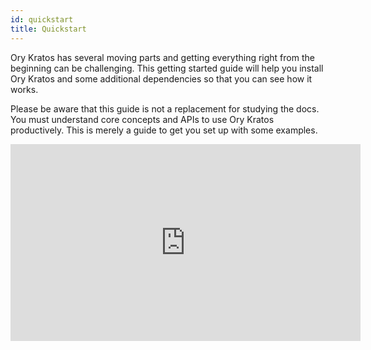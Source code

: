 ```yaml
---
id: quickstart
title: Quickstart
---
```



Ory Kratos has several moving parts and getting everything right from the
beginning can be challenging. This getting started guide will help you install
Ory Kratos and some additional dependencies so that you can see how it works.

Please be aware that this guide is not a replacement for studying the docs. You
must understand core concepts and APIs to use Ory Kratos productively. This is
merely a guide to get you set up with some examples.

<iframe
  width="560"
  height="315"
  src="https://www.youtube.com/embed/JhlIZ3aChXc"
  frameborder="0"
  allowfullscreen
/>

## Use Case: Application Login and Registration

This section gives you some context on what we want to achieve and what tools we
need for that. You will also learn about the network set up we picked for this
guide.

This quickstart guide operates on the assumption that we are writing a NodeJS
app called **SecureApp**. This app is using nothing fancy - some ExpressJS and a
bit of HTML Templating using Handlebars. We do want to use TypeScript, but only
because it's more readable - not because we're doing anything out of the
ordinary!

You could pick any technology here, of course. This works with Swift, ReactJS,
or Angular (client side) as well as with PHP, Ruby, Python, Java (server side) -
you name it! We picked NodeJS + TypeScript because we believe it is the easiest
to understand, and because JavaScript and NodeJS are universally understood and
easy to install.

We know that SecureApp will need to have some type of dashboard and that it
needs users. Therefore, we need:

- Login
- Logout
- Registration
- Profile management ("update first name", "update avatar", etc.)
- Credentials Management ("add a new recovery email", "change password", etc.)
- Account Recovery ("password reset")
- Email Verification
- Two Factor Authentication
- "Sign in with Google" and "Sign in with GitHub"

and of course:

- A dashboard that shows
  `Hello {{ traits.name.first }} {{ traits.name.last }}}!` which is only visible
  when the user is signed in.

## Setup

As you might already know, Ory Kratos is API-only; it does not have a UI or HTML
templating engine. We will implement all the user-facing UIs like "dashboard",
"login", and "registration" in our NodeJS SecureApp!

To ensure that no one can access the dashboard without prior authentication
(login), we can use a small piece of code (here ExpressJS) to do that:

<CodeFromRemote
  lang="js"
  link="https://github.com/ory/kratos-selfservice-ui-node/blob/master/src/middleware/simple.ts"
  src="https://raw.githubusercontent.com/ory/kratos-selfservice-ui-node/master/src/middleware/simple.ts"
/>

:::info

Ory Kratos is not just an API: it uses cookies, HTTP redirects, anti-CSRF tokens
and more so you don't have to.

:::

The SecureApp and Ory Kratos need to share cookies in order for anti-CSRF tokens
and login sessions to work. Because the quickstart runs on different ports on
`127.0.0.1` there is nothing we need to do to get this all working. In
environments where you have multiple sub-domains or reverse proxies, the set up
will be a bit more sophisticated. You can find more information about the
different set up possibilities in the
[Getting Cookies to Work on Multi-Domains Guide](guides/multi-domain-cookies.mdx).

Ory Kratos does not ship with an administrative user interface. You must
implement that yourself or choose the Ory Cloud offering (to be announced). In
this quickstart we will use Ory Kratos' CLI to interact with Ory Kratos' APIs.

The quickstart also comes with [MailSlurper](https://mailslurper.com), a mock
SMTP server the demo uses to show how email verification works.

### Clone Ory Kratos and Run it in Docker

To get this example working, you will need Git,
[Docker](https://docs.docker.com/get-docker/), and
[Docker Compose](https://docs.docker.com/compose/install/) installed on your
system. No other dependencies are required. Before you start, make sure that
Docker has enough disk space.

:::tip

This tutorial uses Docker-Compose volumes which have reported to run out of disk
space. Check the remaining disk space using `docker system df`. If the volumes
are above the 85% threshold,
[prune old Docker objects](https://docs.docker.com/config/pruning/) before you
start!

:::

:::tip

If you encounter build errors (e.g. network timeout), make sure that the network
is running correctly and run `make docker` again. If the problem persists, feel
free to [open an issue](https://github.com/ory/kratos/issues/new/choose).

:::

Let's clone Ory Kratos and run `docker-compose`:

```shell script
git clone https://github.com/ory/kratos.git
cd kratos
git checkout v0.7.3-alpha.1

docker-compose -f quickstart.yml -f quickstart-standalone.yml up --build --force-recreate
# If you have SELinux, run:
docker-compose -f quickstart.yml -f quickstart-selinux.yml -f quickstart-standalone.yml up --build --force-recreate
```

This might take a minute or two. Once the output slows down and logs indicate a
healthy system you're ready to roll! A healthy system will show something along
the lines of (the order of messages might be reversed):

```
kratos_1 | time="2020-01-20T14:52:13Z" level=info msg="Starting the admin httpd on: 0.0.0.0:4434"
kratos_1 | time="2020-01-20T14:52:13Z" level=info msg="Starting the public httpd on: 0.0.0.0:4433"
```

:::note

There are two important factors to get a fully functional system:

- You need to make sure that ports `4455`, `4433`, `4434`, and `4436`&nbsp;
  [are free](https://serverfault.com/questions/309052/check-if-port-is-open-or-closed-on-a-linux-server).
- Make sure to always use `127.0.0.1` as the hostname; never use `localhost`!
  This is important because browsers treat these two as separate domains and
  will therefore have issues with setting and using cookies correctly.

:::

You might notice that no database is being used in this example. Ory Kratos
supports SQLite, PostgreSQL, MySQL, and CockroachDB as database backends. For
the quickstart, we're mounting a persistent volume to store the SQLite database
in.

Future guides will explain how to set up a production system.

### Network Architecture

This demo makes use of several services:

1. [Ory Kratos](https://github.com/ory/kratos)
   - Public ("Browser") API (port 4433)
   - Admin API (port 4434) - This is only made public so we can test via the
     CLI.
2. [SecureApp](http://github.com/ory/kratos-selfservice-ui-node)
   - Public (port 4455) - an example application written in NodeJS that
     implements the login, registration, logout, dashboard, and other UIs.
3. [MailSlurper](https://github.com/mailslurper)
   - Public (port 4436) - a development SMTP server which Ory Kratos will use to
     send emails.

To better understand the application architecture, let's take a look at the
network configuration. This assumes that you have at least some understanding of
how Docker networks work:

<Mermaid
  chart={`
graph TD
subgraph hn[Host Network]
    B[Browser]
    B-->|Can access URLs via 127.0.0.1:4455|OKPHN
    B-->|Can access URLs via 127.0.0.1:4433|PAPI
    B-->|Can access UI via 127.0.0.1:4436|SMTPUI
    OKPHN([SecureApp exposed at :4455])
    SMTPUI([MailSlurper UI exposed at :4436])
    PAPI([Ory Kratos Public API exposed at :4433])
end
subgraph dn["Internal Docker Network (intranet)"]
    OKPHN-.->SA
    SMTPUI-.->SMTP
    PAPI-.->OK
    SA-->|Talks to and validates login sessions using|OK
    OK-->|Sends mail via|SMTP
    OK[Ory Kratos]
    SA["SecureApp (Ory Kratos SelfService UI Node Example)"]
    SMTP["SMTP Server (MailSlurper)"]
end
`}
/>

## Perform Registration, Login, and Logout

Enough theory, it's time to get this thing going! Let's start by trying to open
the dashboard - **go to
[127.0.0.1:4455/dashboard](http://127.0.0.1:4455/dashboard)**.

You should notice that you're ending up at the login endpoint instead of the
dashboard:

![Login screen of your secured app](images/quickstart/secureapp-login.png)

Looking at the network stack, you can see two redirects happening:

![Network trace of your secured app](images/quickstart/secureapp-login-ntrace.png)

Here's a play-by-play of what happened:

1. SecureApp used the Ory Kratos JavaScript language client to guard the
   `/dashboard` route. The Ory Kratos client checked the cookies from the
   request and saw you were not logged in.
2. The route guard redirected you from `/dashboard` to `/auth/login`. Ory
   Kratos' browser API requires a `<flow_id>` in order to log you in. It looked
   for this ID in the URL as a query parameter but couldn't find it.
3. `/auth/login` redirected you to
   `https://playground.projects.oryapis.com/api/kratos/public/self-service/login/browser`,
   which is one of Ory Kratos' APIs used for logging in browser-based
   applications.
4. Kratos handled `/self-service/login/browser` which created and persisted a
   new flow with `csrf_token`. Kratos would check no session exists, redirected
   the browser to `/auth/login?flow=<flow_id>`. If session exists already, the
   browser will be redirected to `urls.default_redirect_url` unless the query
   parameter `?refresh=true` was set.
5. SecureApp handled the `/auth/login` route, found the `<flow_id>` in the URL
   query parameter, and used it to make an HTTP request to
   `http://kratos:4434/self-service/login/flows?id=<flow_id>`. Notice the URI is
   `kratos:4434` because SecureApp is making a server-side HTTP request via
   Docker's private network to Ory Kratos' Admin API.
6. Ory Kratos responded with data which SecureApp used to render the HTML login
   form.

:::note

Your rendered login form should be a standard HTML `<form>`. AJAX requests will
not work!

:::

We can use `curl` to see what Ory Kratos responds with. Try visiting
`http://127.0.0.1:4455/auth/login`, copying the generated `<flow_id>`, and
making the request yourself:

```shell-session
$ # curl -s "http://127.0.0.1:4434/self-service/login/flows?id=07016811-917d-4788-bb9c-fc297897af6c" \
$ curl -s "http://127.0.0.1:4434/self-service/login/flows?id=<flow_id>" \
  | jq

{
  "id": "07016811-917d-4788-bb9c-fc297897af6c",
  "type": "browser",
  "expires_at": "2021-04-28T08:37:53.924337873Z",
  "issued_at": "2021-04-28T08:27:53.924337873Z",
  "request_url": "https://playground.projects.oryapis.com/api/kratos/public/self-service/login/browser",
  "ui": {
    "action": "https://playground.projects.oryapis.com/api/kratos/public/self-service/login?flow=07016811-917d-4788-bb9c-fc297897af6c",
    "method": "POST",
    "nodes": [
      {
        "type": "input",
        "group": "default",
        "attributes": {
          "name": "csrf_token",
          "type": "hidden",
          "value": "IuiHo8fajl6Nwi2CfR33bmC7ZI+geYY44oinK/npkS9gaeV6DlkzS0voYZuyGawsCruvlawFl/pY6/Ph6d9JVg==",
          "required": true,
          "disabled": false
        },
        "messages": null,
        "meta": {}
      },
      {
        "type": "input",
        "group": "password",
        "attributes": {
          "name": "password_identifier",
          "type": "text",
          "value": "",
          "required": true,
          "disabled": false
        },
        "messages": null,
        "meta": {
          "label": {
            "id": 1070004,
            "text": "ID",
            "type": "info"
          }
        }
      },
      {
        "type": "input",
        "group": "password",
        "attributes": {
          "name": "password",
          "type": "password",
          "required": true,
          "disabled": false
        },
        "messages": null,
        "meta": {
          "label": {
            "id": 1070001,
            "text": "Password",
            "type": "info"
          }
        }
      },
      {
        "type": "input",
        "group": "password",
        "attributes": {
          "name": "method",
          "type": "submit",
          "value": "password",
          "disabled": false
        },
        "messages": null,
        "meta": {
          "label": {
            "id": 1010001,
            "text": "Sign in",
            "type": "info",
            "context": {}
          }
        }
      }
    ]
  },
  "forced": false
}
```

This flow also works with Single Page Apps (SPA) and frameworks like Angular or
ReactJS. For more details about the specific flows (login, registration, logout,
etc.), head over to the [concept](concepts/index.md) chapter.

Let's move on to the next flow - registration! Click on "Register new account",
which initiates a flow similar to the one we just used:

![Registration screen of your secured app](images/quickstart/secureapp-registration.png)

The network trace should look familiar by now:

![Registration with network trace screen of your secured app](images/quickstart/secureapp-registration-ntrace.png)

If we try to sign up using a password like `123456`, Krato's password policy
will complain:

![Registration with network trace screen of your secured app](images/quickstart/secureapp-registration-pwpolicy.png)

The error message is coming directly from Ory Kratos' Admin API:

```shell script
# curl -s "https://playground.projects.oryapis.com/api/kratos/public/self-service/registration/flows?id=f0c0830a-f5b2-4c2d-a37f-2e70152a4f7c" \
$ curl -s "https://playground.projects.oryapis.com/api/kratos/public/self-service/registration/flows?id=<flow_id>" \
  | jq

{
  "id": "f0c0830a-f5b2-4c2d-a37f-2e70152a4f7c",
  "type": "browser",
  "expires_at": "2021-04-28T08:54:12.951178972Z",
  "issued_at": "2021-04-28T08:44:12.951178972Z",
  "request_url": "https://playground.projects.oryapis.com/api/kratos/public/self-service/registration/browser",
  "ui": {
    "action": "https://playground.projects.oryapis.com/api/kratos/public/self-service/registration?flow=f0c0830a-f5b2-4c2d-a37f-2e70152a4f7c",
    "method": "POST",
    "nodes": [
      {
        "type": "input",
        "group": "default",
        "attributes": {
          "name": "csrf_token",
          "type": "hidden",
          "value": "408SIAOvpKxW/WbcYfKue26MlLTMbON7T7JT1yhiSemhznD5yiwZuZDXKsWu9vU5BIxfrsAQ8rn10QcdOFSRkA==",
          "required": true,
          "disabled": false
        },
        "messages": null,
        "meta": {}
      },
      {
        "type": "input",
        "group": "password",
        "attributes": {
          "name": "traits.email",
          "type": "email",
          "disabled": false
        },
        "messages": null,
        "meta": {
          "label": {
            "id": 1070002,
            "text": "E-Mail",
            "type": "info"
          }
        }
      },
      {
        "type": "input",
        "group": "password",
        "attributes": {
          "name": "password",
          "type": "password",
          "required": true,
          "disabled": false
        },
        "messages": null,
        "meta": {
          "label": {
            "id": 1070001,
            "text": "Password",
            "type": "info"
          }
        }
      },
      {
        "type": "input",
        "group": "password",
        "attributes": {
          "name": "traits.name.first",
          "type": "text",
          "disabled": false
        },
        "messages": null,
        "meta": {
          "label": {
            "id": 1070002,
            "text": "First Name",
            "type": "info"
          }
        }
      },
      {
        "type": "input",
        "group": "password",
        "attributes": {
          "name": "traits.name.last",
          "type": "text",
          "disabled": false
        },
        "messages": null,
        "meta": {
          "label": {
            "id": 1070002,
            "text": "Last Name",
            "type": "info"
          }
        }
      },
      {
        "type": "input",
        "group": "password",
        "attributes": {
          "name": "method",
          "type": "submit",
          "value": "password",
          "disabled": false
        },
        "messages": null,
        "meta": {
          "label": {
            "id": 1040001,
            "text": "Sign up",
            "type": "info",
            "context": {}
          }
        }
      }
    ]
  }
}
```

Setting a password that doesn't violate these policies, we will be immediately
redirected to the dashboard:

![SecureApp Dashboard](images/quickstart/secureapp-dashboard.png)

By clicking the "logout" icon in the top right, you will be redirected to the
login screen again where you will be able to use your credentials to log back in
again. Exciting!

### Understanding How Login and Registration Works

Head over to the [Self-Service Flows Chapter](self-service.mdx) for an in-depth
explanation of how each individual flow works.

### Email Verification

As you've signed up, an email was sent to the email address you used. Because
the quickstart uses a fake SMTP server, the email did not arrive in your inbox.
You can retrieve the email however by opening the MailSlurper UI at
[127.0.0.1:4436](http://127.0.0.1:4436).

You should see something like this:

![User Email Verification](images/quickstart/mailslurper-quickstart.png)

If not, hard refresh the tab or click on the home icon in the menu bar.

Next, click the verification link. You will end up at the dashboard, with a
verified email address (check the `verified` and `verified_at` field in the JSON
response):

![SecureApp Dashboard](images/quickstart/secureapp-verified-dashboard.png)

To re-request the verification email, fill out the form at
[127.0.0.1:4455/verify](http://127.0.0.1:4455/verify).

To learn more about verification recovery, head over to the
[Email and Phone Verification and Account Activation Documentation](self-service/flows/verify-email-account-activation.mdx).

### Account Recovery

The quickstart has account recovery enabled. To recover an account, log out and
click on "Reset password":

![Click on recover account](images/quickstart/quickstart-recover-i.png)

The next screen shows a HTML form where you enter your email address:

![Enter your email address](images/quickstart/quickstart-recover-ii.png)

Hit "submit" and check the emails for the account recovery message:

![Check your email for the password reset email](images/quickstart/quickstart-recover-iii.png)

Click the link, and change your password:

![Change your password](images/quickstart/quickstart-recover-iv.png)

You are now able to sign in with the new password. To learn more about account
recovery, head over to the
[Account Recovery Documentation](self-service/flows/account-recovery.mdx).

#### Configuration

You can find all configuration files used for this quickstart guide in
[`./contrib/quickstart/kratos`](https://github.com/ory/kratos/tree/v0.7.3-alpha.1/contrib/quickstart/kratos/email-password)
,
[`./quickstart.yml`](https://github.com/ory/kratos/blob/v0.7.3-alpha.1/quickstart.yml),
and
[`./quickstart-standalone.yml`](https://github.com/ory/kratos/blob/v0.7.3-alpha.1/quickstart-standalone.yml).
To understand what each of those configuration files does, consult the other
chapters of this documentation.

:::note

To get a minimal version of Ory Kratos running, you need to set configuration
values for
[`identity.default_schema_url`](https://github.com/ory/kratos/blob/v0.7.3-alpha.1/contrib/quickstart/kratos/email-password/kratos.yml#L75)
and
[`DSN`](https://github.com/ory/kratos/blob/v0.7.3-alpha.1/quickstart.yml#L42).
You should also configure
[`selfservice.flows.*.ui_url`](https://github.com/ory/kratos/blob/v0.7.3-alpha.1/contrib/quickstart/kratos/email-password/kratos.yml#L24)
or else Kratos will use fallback URLs.

:::

In the future, this guide will support more use cases such as:

- GitHub to login and registration

## Cleaning Up Docker

To clean everything up, you need to bring down the Docker Compose environment
and remove all mounted volumes.

```shell script
docker-compose -f quickstart.yml down -v
docker-compose -f quickstart.yml rm -fsv
```

## Next Steps

Here is some information if you want to modify the quickstart to test Ory Kratos
in with different settings.

**Using different databases**

If you want to run the quickstart with PostgreSQL, run the following
docker-compose:
`docker-compose -f quickstart.yml -f quickstart-standalone.yml -f quickstart-postgres.yml up --build --force-recreate`

If you want to run the quickstart with CockroachDB, run the following
docker-compose:
`docker-compose -f quickstart.yml -f quickstart-standalone.yml -f quickstart-crdb.yml up --build --force-recreate`

If you want to run the quickstart with MySQL, run the following docker-compose:
`docker-compose -f quickstart.yml -f quickstart-standalone.yml -f quickstart-mysql.yml up --build --force-recreate`

**Changing ports**

If you want to change ports for the SelfService-UI, you need to change them in
`quickstart.yml` as well as in the
`contrib/quickstart/kratos/email-password/kratos.yml` accordingly.

Note that you also need to change the ports for flows (error, settings,
recovery, verification, logout, login, registration).

The same procedure applies if you want to change ports for the Public UI/Admin
UI or the Mailslurper.

**Hooks**

If you want to change the redirects happening after registration,login or a
settings change, take a look at this document: [Hooks](self-service/hooks.mdx).

If you delete the `session` hook from `kratos.yml`, the user will _not_ be
immediately signed in after registration.

**OIDC**

If you want to test Ory Kratos integration with different OIDC providers, you
will find more information in this document:
[OIDC](guides/sign-in-with-github-google-facebook-linkedin.mdx)

### Quickstart Configuration

In this tutorial we use a simplified configuration.  
You can find it in
[`contrib/quickstart/kratos/email-password/kratos.yml`](https://github.com/ory/kratos/blob/master/contrib/quickstart/kratos/email-password/kratos.yml).
In the same place the
[identity schema](https://github.com/ory/kratos/blob/master/contrib/quickstart/kratos/email-password/identity.schema.json)
used in the tutorial can be found. The configuration gets loaded in
docker-compose as specified in the
[`quickstart.yml`](https://github.com/ory/kratos/blob/master/quickstart.yml).

<CodeFromRemote
  lang="yml"
  link="https://github.com/ory/kratos/blob/master/quickstart.yml"
  src="https://github.com/ory/kratos/blob/master/contrib/quickstart/kratos/email-password/kratos.yml"
/>

Have a look at the [reference configuration](./reference/configuration.md) for
further information on possible configuration options.
